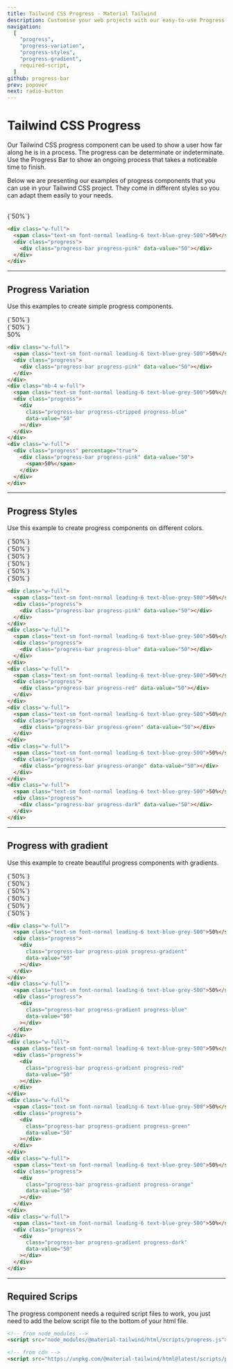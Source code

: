 ```yaml
---
title: Tailwind CSS Progress - Material Tailwind
description: Customise your web projects with our easy-to-use Progress component for Tailwind CSS using Material Design guidelines.
navigation:
  [
    "progress",
    "progress-variation",
    "progress-styles",
    "progress-gradient",
    required-script,
  ]
github: progress-bar
prev: popover
next: radio-button
---
```


# Tailwind CSS Progress

Our Tailwind CSS progress component can be used to show a user how far along he is in a process. The progress can be determinate or indeterminate. Use the Progress Bar to show an ongoing process that takes a noticeable time to finish.

Below we are presenting our examples of progress components that you can use in your Tailwind CSS project. They come in different styles so you can adapt them easily to your needs.

<br />

<ComponentDemo id="progress">
  <div className="w-full">
    <span className="text-sm font-normal leading-6 text-blue-grey-500">
      {`50%`}
    </span>
    <div className="progress">
      <div className="progress-bar progress-pink" data-value="50"></div>
    </div>
  </div>
</ComponentDemo>

```html showLineNumbers
<div class="w-full">
  <span class="text-sm font-normal leading-6 text-blue-grey-500">50%</span>
  <div class="progress">
    <div class="progress-bar progress-pink" data-value="50"></div>
  </div>
</div>
```

---

## Progress Variation

Use this examples to create simple progress components.

<ComponentDemo id="progress-variation">
  <div className="w-full">
    <span className="text-sm font-normal leading-6 text-blue-grey-500">
      {`50%`}
    </span>
    <div className="progress">
      <div className="progress-bar progress-pink" data-value="50"></div>
    </div>
  </div>
  <div className="mb-4 w-full">
    <span className="text-sm font-normal leading-6 text-blue-grey-500">
      {`50%`}
    </span>
    <div className="progress">
      <div
        className="progress-bar progress-stripped progress-blue"
        data-value="50"
      ></div>
    </div>
  </div>
  <div className="w-full">
    <div className="progress" percentage="true">
      <div className="progress-bar progress-pink" data-value="50">
        <span>50%</span>
      </div>
    </div>
  </div>
</ComponentDemo>

```html showLineNumbers
<div class="w-full">
  <span class="text-sm font-normal leading-6 text-blue-grey-500">50%</span>
  <div class="progress">
    <div class="progress-bar progress-pink" data-value="50"></div>
  </div>
</div>
<div class="mb-4 w-full">
  <span class="text-sm font-normal leading-6 text-blue-grey-500">50%</span>
  <div class="progress">
    <div
      class="progress-bar progress-stripped progress-blue"
      data-value="50"
    ></div>
  </div>
</div>
<div class="w-full">
  <div class="progress" percentage="true">
    <div class="progress-bar progress-pink" data-value="50">
      <span>50%</span>
    </div>
  </div>
</div>
```

---

## Progress Styles

Use this example to create progress components on different colors.

<ComponentDemo id="progress">
  <div className="w-full">
    <span className="text-sm font-normal leading-6 text-blue-grey-500">
      {`50%`}
    </span>
    <div className="progress">
      <div className="progress-bar progress-pink" data-value="50"></div>
    </div>
  </div>
  <div className="w-full">
    <span className="text-sm font-normal leading-6 text-blue-grey-500">
      {`50%`}
    </span>
    <div className="progress">
      <div className="progress-bar progress-blue" data-value="50"></div>
    </div>
  </div>
  <div className="w-full">
    <span className="text-sm font-normal leading-6 text-blue-grey-500">
      {`50%`}
    </span>
    <div className="progress">
      <div className="progress-bar progress-red" data-value="50"></div>
    </div>
  </div>
  <div className="w-full">
    <span className="text-sm font-normal leading-6 text-blue-grey-500">
      {`50%`}
    </span>
    <div className="progress">
      <div className="progress-bar progress-green" data-value="50"></div>
    </div>
  </div>
  <div className="w-full">
    <span className="text-sm font-normal leading-6 text-blue-grey-500">
      {`50%`}
    </span>
    <div className="progress">
      <div className="progress-bar progress-orange" data-value="50"></div>
    </div>
  </div>
  <div className="w-full">
    <span className="text-sm font-normal leading-6 text-blue-grey-500">
      {`50%`}
    </span>
    <div className="progress">
      <div className="progress-bar progress-dark" data-value="50"></div>
    </div>
  </div>
</ComponentDemo>

```html showLineNumbers
<div class="w-full">
  <span class="text-sm font-normal leading-6 text-blue-grey-500">50%</span>
  <div class="progress">
    <div class="progress-bar progress-pink" data-value="50"></div>
  </div>
</div>
<div class="w-full">
  <span class="text-sm font-normal leading-6 text-blue-grey-500">50%</span>
  <div class="progress">
    <div class="progress-bar progress-blue" data-value="50"></div>
  </div>
</div>
<div class="w-full">
  <span class="text-sm font-normal leading-6 text-blue-grey-500">50%</span>
  <div class="progress">
    <div class="progress-bar progress-red" data-value="50"></div>
  </div>
</div>
<div class="w-full">
  <span class="text-sm font-normal leading-6 text-blue-grey-500">50%</span>
  <div class="progress">
    <div class="progress-bar progress-green" data-value="50"></div>
  </div>
</div>
<div class="w-full">
  <span class="text-sm font-normal leading-6 text-blue-grey-500">50%</span>
  <div class="progress">
    <div class="progress-bar progress-orange" data-value="50"></div>
  </div>
</div>
<div class="w-full">
  <span class="text-sm font-normal leading-6 text-blue-grey-500">50%</span>
  <div class="progress">
    <div class="progress-bar progress-dark" data-value="50"></div>
  </div>
</div>
```

---

## Progress with gradient

Use this example to create beautiful progress components with gradients.

<ComponentDemo id="progress-gradient">
  <div className="w-full">
    <span className="text-sm font-normal leading-6 text-blue-grey-500">
      {`50%`}
    </span>
    <div className="progress">
      <div
        className="progress-bar progress-pink progress-gradient"
        data-value="50"
      ></div>
    </div>
  </div>
  <div className="w-full">
    <span className="text-sm font-normal leading-6 text-blue-grey-500">
      {`50%`}
    </span>
    <div className="progress">
      <div
        className="progress-bar progress-gradient progress-blue"
        data-value="50"
      ></div>
    </div>
  </div>
  <div className="w-full">
    <span className="text-sm font-normal leading-6 text-blue-grey-500">
      {`50%`}
    </span>
    <div className="progress">
      <div
        className="progress-bar progress-gradient progress-red"
        data-value="50"
      ></div>
    </div>
  </div>
  <div className="w-full">
    <span className="text-sm font-normal leading-6 text-blue-grey-500">
      {`50%`}
    </span>
    <div className="progress">
      <div
        className="progress-bar progress-gradient progress-green"
        data-value="50"
      ></div>
    </div>
  </div>
  <div className="w-full">
    <span className="text-sm font-normal leading-6 text-blue-grey-500">
      {`50%`}
    </span>
    <div className="progress">
      <div
        className="progress-bar progress-gradient progress-orange"
        data-value="50"
      ></div>
    </div>
  </div>
  <div className="w-full">
    <span className="text-sm font-normal leading-6 text-blue-grey-500">
      {`50%`}
    </span>
    <div className="progress">
      <div
        className="progress-bar progress-gradient progress-dark"
        data-value="50"
      ></div>
    </div>
  </div>
</ComponentDemo>

```html showLineNumbers
<div class="w-full">
  <span class="text-sm font-normal leading-6 text-blue-grey-500">50%</span>
  <div class="progress">
    <div
      class="progress-bar progress-pink progress-gradient"
      data-value="50"
    ></div>
  </div>
</div>
<div class="w-full">
  <span class="text-sm font-normal leading-6 text-blue-grey-500">50%</span>
  <div class="progress">
    <div
      class="progress-bar progress-gradient progress-blue"
      data-value="50"
    ></div>
  </div>
</div>
<div class="w-full">
  <span class="text-sm font-normal leading-6 text-blue-grey-500">50%</span>
  <div class="progress">
    <div
      class="progress-bar progress-gradient progress-red"
      data-value="50"
    ></div>
  </div>
</div>
<div class="w-full">
  <span class="text-sm font-normal leading-6 text-blue-grey-500">50%</span>
  <div class="progress">
    <div
      class="progress-bar progress-gradient progress-green"
      data-value="50"
    ></div>
  </div>
</div>
<div class="w-full">
  <span class="text-sm font-normal leading-6 text-blue-grey-500">50%</span>
  <div class="progress">
    <div
      class="progress-bar progress-gradient progress-orange"
      data-value="50"
    ></div>
  </div>
</div>
<div class="w-full">
  <span class="text-sm font-normal leading-6 text-blue-grey-500">50%</span>
  <div class="progress">
    <div
      class="progress-bar progress-gradient progress-dark"
      data-value="50"
    ></div>
  </div>
</div>
```

---

## Required Scrips

<span id="required-script" className="scroll-mt-56" />

The progress component needs a required script files to work, you just need to add the below script file to the bottom of your html file.

```html showLineNumbers
<!-- from node_modules -->
<script src="node_modules/@material-tailwind/html/scripts/progress.js"></script>

<!-- from cdn -->
<script src="https://unpkg.com/@material-tailwind/html@latest/scripts/progress.js"></script>
```
